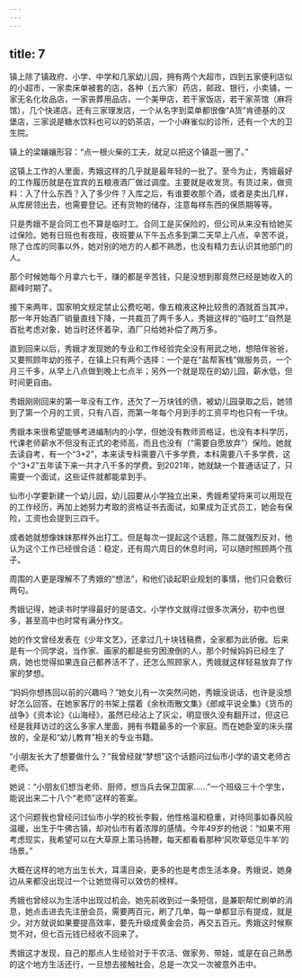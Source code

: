 ```yaml
---
---
---
```

title: 7
---





镇上除了镇政府、小学、中学和几家幼儿园，拥有两个大超市，四到五家便利店似的小超市，一家卖床单被套的店，各种（五六家）药店，邮政、银行，小卖铺，一家无名化妆品店，一家丧葬用品店，一个美甲店，若干家饭店，若干家茶馆（麻将馆），几个快递店。还有三家理发店，一个从名字到菜单都很像“A货”肯德基的汉堡店，三家说是糖水饮料也可以的奶茶店，一个小麻雀似的诊所，还有一个大的卫生院。

镇上的梁孃孃形容：“点一根火柴的工夫，就足以把这个镇逛一圈了。”

这镇上工作的人里面，秀娥这样的几乎就是最年轻的一批了。至今为止，秀娥最好的工作履历就是在宜宾的五粮液酒厂做过调度。主要就是收发货。有货过来，做资料：入了什么东西？入了多少件？入库之后，有谁要收那个酒，或者是卖出几样，从库房领出去，也需要登记。还有货物的储存，注意每样东西的保质期等等。

只是秀娥不是合同工也不算是临时工。合同工是买保险的，但公司从来没有给她买过保险。她有日班也有夜班，夜班要从下午五点多到第二天早上八点，辛苦不说，除了仓库的同事以外，她对别的地方的人都不熟悉，也没有精力去认识其他部门的人。

那个时候她每个月拿六七千，赚的都是辛苦钱，只是没想到那竟然已经是她收入的巅峰时期了。

接下来两年，国家明文规定禁止公费吃喝，像五粮液这种比较贵的酒就首当其冲，那一年开始酒厂销量直线下降，一共裁员了两千多人，秀娥这样的“临时工”自然是首批考虑对象，她当时还怀着孕，酒厂只给她补偿了两万多。

直到回来以后，秀娥才发现她的专业和工作经验完全没有用武之地，想陪伴爸爸，又要照顾年幼的孩子，在镇上只有两个选择：一个是在“盐帮客栈”做服务员，一个月三千多，从早上八点做到晚上七点半；另外一个就是现在的幼儿园，薪水低，但时间更自由。

秀娥刚刚回来的第一年没有工作，还欠了一万块钱的债，被幼儿园录取之后，她领到了第一个月的工资，只有八百，而第一年每个月到手的工资平均也只有一千块。

秀娥本来很希望能够考进编制内的小学，但她没有教师资格证，也没有本科学历，代课老师薪水不但没有正式的老师高，而且也没有（“需要自愿放弃”）保险。她就去读自考，有一个“3+2”，本来读专科需要八千多学费，本科需要八千多学费，这个“3+2”五年读下来一共才八千多的学费。到2021年，她就缺一个普通话证了，只需要一个面试，这些证件就都能拿到手。

仙市小学要新建一个幼儿园，幼儿园要从小学独立出来，秀娥希望将来可以用现在的工作经历，再加上她努力考取的资格证书去面试，如果成为正式员工，她会有保险，工资也会提到三四千。

或者她就想像妹妹那样外出打工。但是每次一提起这个话题，陈二就强烈反对，他认为这个工作已经很合适：稳定，还有周六周日的休息时间，可以随时照顾两个孩子。

周围的人更是理解不了秀娥的“想法”，和他们谈起职业规划的事情，他们只会敷衍两句。

秀娥记得，她读书时学得最好的是语文。小学作文就得过很多次满分，初中也很多，甚至高中也时常有满分作文。

她的作文曾经发表在《少年文艺》，还拿过几十块钱稿费，全家都为此骄傲。后来是有一个同学说，当作家、画家的都是些穷困潦倒的人，那个时候妈妈已经生了病，她也觉得如果连自己都养活不了，还怎么照顾家人，秀娥就这样轻易放弃了作家的梦想。

“妈妈你想拣回以前的兴趣吗？”她女儿有一次突然问她，秀娥没说话，也许是没想好怎么回答。在她家客厅的书架上摆着《余秋雨散文集》《郎咸平说全集》《货币的战争》《资本论》《山海经》，虽然已经沾上了灰尘，明显很久没有翻开过，但这已经是我拜访过的这么多家人里面，拥有书籍最多的一个家庭。而在她卧室的床头摆放的，全是和“幼儿教育”相关的专业书籍。

“小朋友长大了想要做什么？”我曾经就“梦想”这个话题问过仙市小学的语文老师古老师。

她说：“小朋友们想当老师、厨师，想当兵去保卫国家……”一个班级三十个学生，能说出来二十八个“老师”这样的答案。

这个问题我也曾经问过仙市小学的校长李毅，他性格温和稳重，对待同事如春风般温暖，出生于牛佛古镇，却对仙市有着浓厚的感情。今年49岁的他说：“如果不用考虑现实，我希望可以在大草原上策马扬鞭，每天都看看那种‘风吹草低见牛羊’的场景。”

大概在这样的地方出生长大，耳濡目染，更多的也是考虑生活本身。秀娥说，她身边从来都没出现过一个让她觉得可以效仿的榜样。

秀娥也曾经以为生活中出现过机会。她先前收到过一条短信，是兼职帮忙刷单的消息，她点击进去先注册会员，需要两百元，刷了几单，每一单都显示有提成，就是少。对方就说如果要提高效率，要先升级成黄金会员，再交五百元。秀娥这时候察觉不对，但七百元钱已经收不回来了。

秀娥这才发现，自己的那点人生经验对于干农活、做家务、带娃，或是在自己熟悉的这个地方生活还行，一旦想去接触社会，总是一次又一次被意外击中。